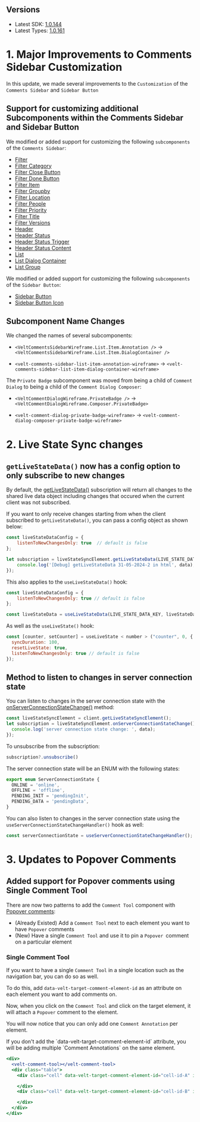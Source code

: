 ## Versions

- Latest SDK: [1.0.144](https://www.npmjs.com/package/@veltdev/react)
- Latest Types: [1.0.161](https://www.npmjs.com/package/@veltdev/types)

# 1. Major Improvements to Comments Sidebar Customization

In this update, we made several improvements to the `Customization` of the `Comments Sidebar` and `Sidebar Button`

## Support for customizing additional Subcomponents within the Comments Sidebar and Sidebar Button

We modified or added support for customizing the following `subcomponents` of the `Comments Sidebar`:

 - [Filter](/ui-customization/features/async/comments/comments-sidebar/subcomponents/filter/overview)
 - [Filter Category](/ui-customization/features/async/comments/comments-sidebar/subcomponents/filter/subcomponents/category)
 - [Filter Close Button](/ui-customization/features/async/comments/comments-sidebar/subcomponents/filter/subcomponents/close-button)
 - [Filter Done Button](/ui-customization/features/async/comments/comments-sidebar/subcomponents/filter/subcomponents/done-button)
 - [Filter Item](/ui-customization/features/async/comments/comments-sidebar/subcomponents/filter/subcomponents/filter-item)
 - [Filter Groupby](/ui-customization/features/async/comments/comments-sidebar/subcomponents/filter/subcomponents/groupby)
 - [Filter Location](/ui-customization/features/async/comments/comments-sidebar/subcomponents/filter/subcomponents/location)
 - [Filter People](/ui-customization/features/async/comments/comments-sidebar/subcomponents/filter/subcomponents/people)
 - [Filter Priority](/ui-customization/features/async/comments/comments-sidebar/subcomponents/filter/subcomponents/priority)
 - [Filter Title](/ui-customization/features/async/comments/comments-sidebar/subcomponents/filter/subcomponents/title)
 - [Filter Versions](/ui-customization/features/async/comments/comments-sidebar/subcomponents/filter/subcomponents/versions)
 - [Header](/ui-customization/features/async/comments/comments-sidebar/subcomponents/header/overview)
 - [Header Status](/ui-customization/features/async/comments/comments-sidebar/subcomponents/header/subcomponents/status/overview)
 - [Header Status Trigger](/ui-customization/features/async/comments/comments-sidebar/subcomponents/header/subcomponents/status/subcomponents/trigger)
 - [Header Status Content](/ui-customization/features/async/comments/comments-sidebar/subcomponents/header/subcomponents/status/subcomponents/content)
 - [List](/ui-customization/features/async/comments/comments-sidebar/subcomponents/list/overview)
 - [List Dialog Container](/ui-customization/features/async/comments/comments-sidebar/subcomponents/list/subcomponents/dialog-container)
 - [List Group](/ui-customization/features/async/comments/comments-sidebar/subcomponents/list/subcomponents/group)

 We modified or added support for customizing the following `subcomponents` of the `Sidebar Button`:

 - [Sidebar Button](/ui-customization/features/async/comments/comments-sidebar/sidebar-button/overview)
 - [Sidebar Button Icon](/ui-customization/features/async/comments/comments-sidebar/sidebar-button/subcomponents/icon)

## Subcomponent Name Changes

We changed the names of several subcomponents:

 - `<VeltCommentsSidebarWireframe.List.Item.Annotation />` -> `<VeltCommentsSidebarWireframe.List.Item.DialogContainer />`

 - `<velt-comments-sidebar-list-item-annotation-wireframe>` -> `<velt-comments-sidebar-list-item-dialog-container-wireframe>`

The `Private Badge` subcomponent was moved from being a child of `Comment Dialog` to being a child of the `Comment Dialog Composer`:

 - `<VeltCommentDialogWireframe.PrivateBadge />`  -> `<VeltCommentDialogWireframe.Composer.PrivateBadge>`

 - `<velt-comment-dialog-private-badge-wireframe>` -> `<velt-comment-dialog-composer-private-badge-wireframe>`


# 2. Live State Sync changes

## `getLiveStateData()` now has a config option to only subscribe to new changes

By default, the [getLiveStateData()](/realtime-collaboration/live-state-sync/setup) subscription will return all changes to the shared live data object including changes that occured when the current client was not subscribed.

If you want to only receive changes starting from when the client subscribed to `getLiveStateData()`, you can pass a config object as shown below:

```jsx
const liveStateDataConfig = {
	listenToNewChangesOnly: true  // default is false
};

let subscription = liveStateSyncElement.getLiveStateData(LIVE_STATE_DATA_KEY, liveStateDataConfig).subscribe((data) => {
	console.log('[Debug] getLiveStateData 31-05-2024-2 in html', data);
});
```

This also applies to the `useLiveStateData()` hook:

```jsx
const liveStateDataConfig = {
	listenToNewChangesOnly: true // default is false
};

const liveStateData = useLiveStateData(LIVE_STATE_DATA_KEY, liveStateDataConfig)
```

As well as the `useLiveState()` hook:

```jsx
const [counter, setCounter] = useLiveState < number > ("counter", 0, {
  syncDuration: 100,
  resetLiveState: true,
  listenToNewChangesOnly: true // default is false
});
```


## Method to listen to changes in server connection state

You can listen to changes in the server connection state with the [onServerConnectionStateChange()](/realtime-collaboration/live-state-sync/setup) method:

```jsx
const liveStateSyncElement = client.getLiveStateSyncElement();
let subscription = liveStateSyncElement.onServerConnectionStateChange().subscribe((data) => {
  console.log('server connection state change: ', data);
});
```

To unsubscribe from the subscription:
```jsx
subscription?.unsubscribe()
```

The server connection state will be an ENUM with the following states:

```jsx
export enum ServerConnectionState {
  ONLINE = 'online',
  OFFLINE = 'offline',
  PENDING_INIT = 'pendingInit',
  PENDING_DATA = 'pendingData',
}
```

You can also listen to changes in the server connection state using the `useServerConnectionStateChangeHandler()` hook as well:

```jsx
const serverConnectionState = useServerConnectionStateChangeHandler();
```

# 3. Updates to Popover Comments

## Added support for Popover comments using Single Comment Tool

There are now two patterns to add the `Comment Tool` component with [Popover comments](/async-collaboration/comments/setup/popover):
 -  (Already Existed) Add a `Comment Tool` next to each element you want to have `Popover` comments 
 -  (New) Have a single `Comment Tool` and use it to pin a `Popover `comment on a particular element 


### Single Comment Tool

If you want to have a single `Comment Tool` in a single location such as the navigation bar, you can do so as well.

To do this, add `data-velt-target-comment-element-id` as an attribute on each element you want to add comments on.

Now, when you click on the `Comment Tool` and click on the target element, it will attach a `Popover` comment to the element.

You will now notice that you can only add one `Comment Annotation` per element.

<Warning>
If you don't add the `data-velt-target-comment-element-id` attribute, you will be adding multiple `Comment Annotations` on the same element.
</Warning>

```jsx
<div>
  <velt-comment-tool></velt-comment-tool>
  <div class="table">
    <div class="cell" data-velt-target-comment-element-id="cell-id-A" id="cell-id-A">

    </div>
    <div class="cell" data-velt-target-comment-element-id="cell-id-B" id="cell-id-B">

    </div>
  </div>
</div>
```

